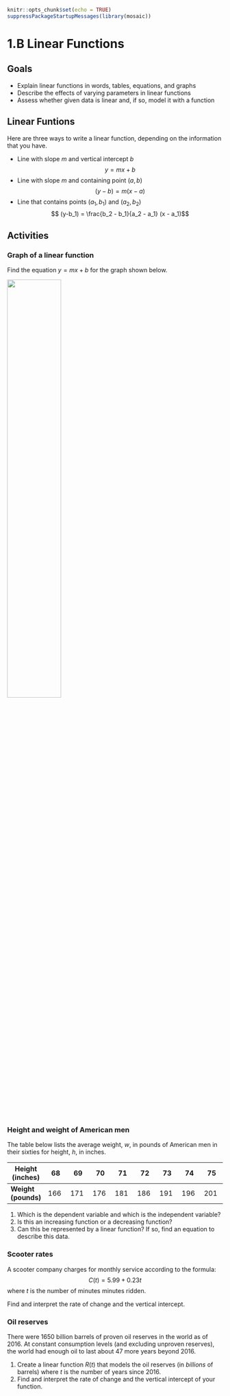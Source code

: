 ```r
knitr::opts_chunk$set(echo = TRUE)
suppressPackageStartupMessages(library(mosaic))
```

# 1.B Linear Functions


## Goals

 - Explain linear functions in words, tables, equations, and graphs
 - Describe the effects of varying parameters in linear functions
 - Assess whether given data is linear and, if so, model it with a function
 
## Linear Funtions

Here are three ways to write a linear function, depending on the information that you have. 

* Line with slope $m$ and vertical intercept $b$
$$y = mx + b$$
* Line with slope $m$ and containing point $(a,b)$
$$ (y-b) = m (x-a)$$
* Line that contains points $(a_1,b_1)$ and $(a_2,b_2)$
$$ (y-b_1) = \frac{b_2 - b_1}{a_2 - a_1} (x - a_1)$$

 
## Activities

### Graph of a linear function
Find the equation $y=mx+b$ for the graph shown below.

![](images/linear-graph.png){width=50%}

### Height and weight of American men
The table below lists the average weight, $w$, in pounds of American men in their sixties for height, $h$, in inches.

**Height (inches)** | 68 | 69 | 70 | 71 | 72 | 73 | 74 | 75 
-------|-------|-------|-------|-------|-------|-------|-------|-------
**Weight (pounds)** | 166 | 171 | 176 | 181 | 186 | 191 | 196 | 201 

1. Which is the dependent variable and which is the independent variable?  
2. Is this an increasing function or a decreasing function?
3. Can this be represented by a linear function? If so, find an equation to describe this data.




### Scooter rates
A scooter company charges for monthly service according to the formula:
$$C(t) =  5.99 + 0.23 t$$ 
where $t$ is the number of minutes minutes ridden.

Find and interpret the rate of change and the vertical intercept.


### Oil reserves
There were 1650 billion barrels of proven oil reserves in the world as of 2016. At constant consumption levels (and excluding unproven reserves), the world had enough oil to last about 47 more years beyond 2016. 

1. Create a linear function $R(t)$ that models the oil reserves (in *billions* of barrels) where $t$ is the number of years since 2016. 
2. Find and interpret the rate of change and the vertical intercept of your function.

 






<!--
### World population growth rate
The plot below represents the world population growth rate by year since 1995. 

```r
Y=c(0,5,10,15,20)
R=c(1.41,1.26,1.20,1.13,1.06)
plotPoints(R~Y,main="World Population Growth Rate",xlab="Year (since 1995)",ylab="Growth Rate")
```

1. Explain why a linear model of this data is reasonable.
2. Come up with an equation that (approximately) describes this data.
3. What decision(s) did you make in part (b)? What are the strengths and weaknesses of your choice? 
4. Create a plot in RStudio that shows both the data points and the linear function that you found in part (b). 
      - Start by doing a cut-and-paste the R code above
      - You can add your linear function to this plot using `plotFun(m*t+b~t,add=TRUE)` where `m` and `b` are the slope and the vertical intercept of the function you found in part (b)
   
-->

<!--

## Solutions

### Graph of a linear function
The slope is
$$ m = \frac{-5 - 5}{15 - 0} = \frac{-10}{15}= - \frac{2}{3}$$
so the formula is 
$$ y = - \frac{2}{3} x + 5$$

### Height and weight of American men

1. Height is the independent variable (input) and weight is the dependent variable (output)
2. Increasing.
3. Yes because we have a constant rate of change. The slope is $\frac{171-166}{69-68}=5$ so the equation is
$$
w - 166 = 5 (h-68)
$$
which is the same as
$$
w = 5h - 174.
$$



### Scooter rates

* The vertical intercept is $\$5.99$. This is the monthly fee for the service.
* The rate of change is $0.23$ dollars per minutes. This is the "per minute" usage rate for riding a scooter.

Note that there is no "unlocking" fee in this plan. If there was an unlocking fee, then we would need a **second** input variable: the number of times that the scooter is ridden. 

### Oil reserves

1. We use all 1650 barrels in 47 years, so the slope is $-1650/47=-35.11$. The formula is
$$ B(t) =  - 35.11t+ 1650.$$

2. The rate of change is 35.11 billions of barrels per year. This is the annual consumption of oil. The vertical intercept os 1650 barrels. This is the amount of oil reserves in 2016.








-->
